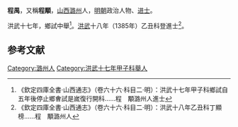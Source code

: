 '''程禺'''，又稱'''程顒'''，[[山西|山西]][[潞州|潞州]]人，[[明朝|明朝]]政治人物、[[进士|进士]]。

洪武十七年，鄉試中舉<ref>《欽定四庫全書·山西通志》（卷六十六·科目二·明）：洪武十七年甲子科鄉試自五年後停止鄉㑹試是嵗復行開科……程　顒潞州人進士</ref>。[[洪武|洪武]]十八年（1385年）乙丑科登進士<ref>《欽定四庫全書·山西通志》（卷六十六·科目二·明）：洪武十八年乙丑科丁顯榜……程　顒潞州人</ref>。

==参考文献==
{{reflist}}
{{明朝人物小作品}}
{{洪武十八年乙丑科殿試金榜}}
[[Category:潞州人|Category:潞州人]]
[[Category:洪武十七年甲子科舉人|Category:洪武十七年甲子科舉人]]